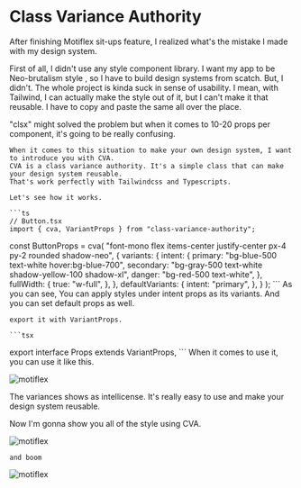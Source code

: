 # Class Variance Authority

After finishing Motiflex sit-ups feature, I realized what's the mistake I made with my design system.

First of all, I didn't use any style component library. I want my app to be Neo-brutalism style
, so I have to build design systems from scatch. But, I didn't. The whole project is kinda suck in sense
 of usability. I mean, with Tailwind, I can actually make the style out of it, but I can't make it that reusable. 
 I have to copy and paste the same all over the place.

 "clsx" might solved the problem but when it comes to 10-20 props per component, it's going to be really confusing.

    When it comes to this situation to make your own design system, I want to introduce you with CVA.
    CVA is a class variance authority. It's a simple class that can make your design system reusable.
    That's work perfectly with Tailwindcss and Typescripts.

    Let's see how it works.

    ```ts
    // Button.tsx
    import { cva, VariantProps } from "class-variance-authority";
 
   const ButtonProps = cva(
  "font-mono flex items-center justify-center px-4 py-2 rounded shadow-neo",
  {
    variants: {
      intent: {
        primary: "bg-blue-500 text-white hover:bg-blue-700",
        secondary: "bg-gray-500 text-white shadow-yellow-100 shadow-xl",
        danger: "bg-red-500 text-white",
      },
      fullWidth: {
        true: "w-full",
      },
    },
    defaultVariants: {
      intent: "primary",
    },
  }
);
    ```
   As you can see, You can apply styles under intent props as its variants.
    And you can set default props as well. 

    export it with VariantProps.

    ```tsx
export interface Props
  extends VariantProps<typeof ButtonProps>,
    ```
    When it comes to use it, you can use it like this.

 ![motiflex](../../public/button_cva.png)

The variances shows as intellicense. It's really easy to use and make your design system reusable.

Now I'm gonna show you all of the style using CVA.

![motiflex](../../public/three-buttons.png)
    
    and boom
    
![motiflex](../../public/how-buttons-look.png)
